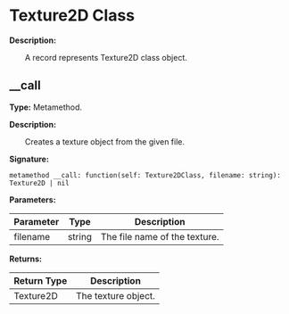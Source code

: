 
# Texture2D Class

**Description:**

&emsp;&emsp;A record represents Texture2D class object.

## __call

**Type:** Metamethod.

**Description:**

&emsp;&emsp;Creates a texture object from the given file.

**Signature:**
```tl
metamethod __call: function(self: Texture2DClass, filename: string): Texture2D | nil
```

**Parameters:**

| Parameter | Type | Description |
| --- | --- | --- |
| filename | string | The file name of the texture. |

**Returns:**

| Return Type | Description |
| --- | --- |
| Texture2D | The texture object. |